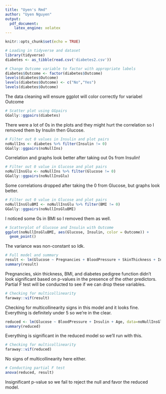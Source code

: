 ```yaml
---
title: "Uyen's Rmd"
author: "Uyen Nguyen"
output: 
  pdf_document:
    latex_engine: xelatex
---
```


```r
knitr::opts_chunk$set(echo = TRUE)

# Loading in tidyverse and dataset
library(tidyverse)
diabetes <- as_tibble(read.csv('diabetes2.csv'))

# Change Outcome variable to factor with appropriate labels
diabetes$Outcome <- factor(diabetes$Outcome)
levels(diabetes$Outcome)
levels(diabetes$Outcome) <- c("No","Yes")
levels(diabetes$Outcome)
```
The data cleaning will ensure ggplot will color correctly for variabel Outcome

```r
# Scatter plot using GGpairs
GGally::ggpairs(diabetes)
```

There were a lot of 0s in the plots and they might hurt the correlation so I removed them by Insulin then Glucose.

```r
# Filter out 0 values in Insulin and plot pairs
noNullIns <- diabetes %>% filter(Insulin != 0)
GGally::ggpairs(noNullIns)
```

Correlation and graphs look better after taking out 0s from Insulin!

```r
# Filter out 0 value in Glucose and plot pairs
noNullInsGlu <- noNullIns %>% filter(Glucose != 0)
GGally::ggpairs(noNullInsGlu)
```

Some correlations dropped after taking the 0 from Glucose, but graphs look better. 

```r
# Filter out 0 value in Glucose and plot pairs
noNullInsGluBMI <- noNullInsGlu %>% filter(BMI != 0)
GGally::ggpairs(noNullInsGluBMI)
```

I noticed some 0s in BMI so I removed them as well. 

```r
# Scatterplot of Glucose and Insulin with Outcome
ggplot(noNullInsGluBMI, aes(Glucose, Insulin, color = Outcome)) +
  geom_point()
```

The variance was non-constant so Idk.

```r
# Full model and summary
result <- lm(Glucose ~ Pregnancies + BloodPressure + SkinThickness + Insulin + BMI + DiabetesPedigreeFunction + Age, data=noNullInsGluBMI)
summary(result)
```

Pregnancies, skin thickness, BMI, and diabetes pedigree function didn't look significant based on p-values in the presence of the other predictors. Partial F test will be conducted to see if we can drop these variables. 

```r
# Checking for multicollinearity
faraway::vif(result)
```

Checking for multicollinearity signs in this model and it looks fine. Everything is definitely under 5 so we're in the clear. 

```r
reduced <- lm(Glucose ~ BloodPressure + Insulin + Age, data=noNullInsGluBMI)
summary(reduced)
```

Everything is significant in the reduced model so we'll run with this. 

```r
# Checking for multicollinearity
faraway::vif(reduced)
```

No signs of multicollinearity here either. 

```r
# Conducting partial F test
anova(reduced, result)
```

Insignificant p-value so we fail to reject the null and favor the reduced model. 







